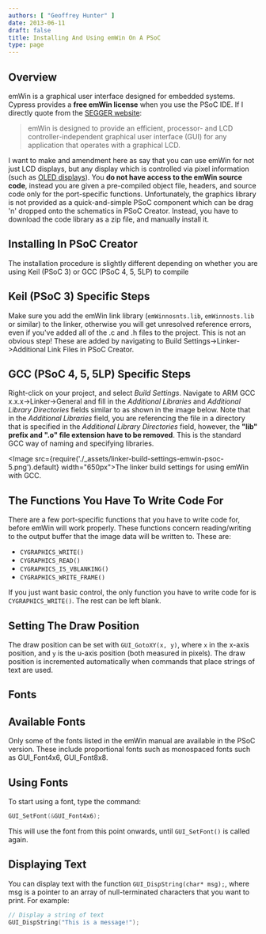 ```yaml
---
authors: [ "Geoffrey Hunter" ]
date: 2013-06-11
draft: false
title: Installing And Using emWin On A PSoC
type: page
---
```


## Overview

emWin is a graphical user interface designed for embedded systems. Cypress provides a **free emWin license** when you use the PSoC IDE. If I directly quote from the [SEGGER website](http://www.segger.com/emwin.html):

<blockquote>emWin is designed to provide an efficient, processor- and LCD controller-independent graphical user interface (GUI) for any application that operates with a graphical LCD.</blockquote>

I want to make and amendment here as say that you can use emWin for not just LCD displays, but any display which is controlled via pixel information (such as [OLED displays](/electronics/components/oled-screens)). You **do not have access to the emWin source code**, instead you are given a pre-compiled object file, headers, and source code only for the port-specific functions. Unfortunately, the graphics library is not provided as a quick-and-simple PSoC component which can be drag 'n' dropped onto the schematics in PSoC Creator. Instead, you have to download the code library as a zip file, and manually install it.

## Installing In PSoC Creator

The installation procedure is slightly different depending on whether you are using Keil (PSoC 3) or GCC (PSoC 4, 5, 5LP) to compile

## Keil (PSoC 3) Specific Steps

Make sure you add the emWin link library (`emWinnosnts.lib`, `emWinnosts.lib` or similar) to the linker, otherwise you will get unresolved reference errors, even if you've added all of the .c and .h files to the project. This is not an obvious step! These are added by navigating to Build Settings->Linker->Additional Link Files in PSoC Creator.

## GCC (PSoC 4, 5, 5LP) Specific Steps

Right-click on your project, and select _Build Settings_. Navigate to ARM GCC x.x.x->Linker->General and fill in the _Additional Libraries_ and _Additional Library Directories_ fields similar to as shown in the image below. Note that in the _Additional Libraries_ field, you are referencing the file in a directory that is specified in the _Additional Library Directories_ field, however, the **"lib" prefix and ".o" file extension have to be removed**. This is the standard GCC way of naming and specifying libraries.

<Image src={require('./_assets/linker-build-settings-emwin-psoc-5.png').default} width="650px">The linker build settings for using emWin with GCC.</Image>

## The Functions You Have To Write Code For

There are a few port-specific functions that you have to write code for, before emWin will work properly. These functions concern reading/writing to the output buffer that the image data will be written to. These are:

* `CYGRAPHICS_WRITE()`
* `CYGRAPHICS_READ()`
* `CYGRAPHICS_IS_VBLANKING()`
* `CYGRAPHICS_WRITE_FRAME()`

If you just want basic control, the only function you have to write code for is `CYGRAPHICS_WRITE()`. The rest can be left blank.

## Setting The Draw Position

The draw position can be set with `GUI_GotoXY(x, y)`, where `x` in the x-axis position, and `y` is the u-axis position (both measured in pixels). The draw position is incremented automatically when commands that place strings of text are used.

## Fonts

## Available Fonts

Only some of the fonts listed in the emWin manual are available in the PSoC version. These include proportional fonts such as  monospaced fonts such as GUI_Font4x6, GUI_Font8x8.

## Using Fonts

To start using a font, type the command:

```c
GUI_SetFont(&GUI_Font4x6);
```

This will use the font from this point onwards, until `GUI_SetFont()` is called again.

## Displaying Text

You can display text with the function `GUI_DispString(char* msg);`, where msg is a pointer to an array of null-terminated characters that you want to print. For example:
    
```c
// Display a string of text
GUI_DispString("This is a message!");
```